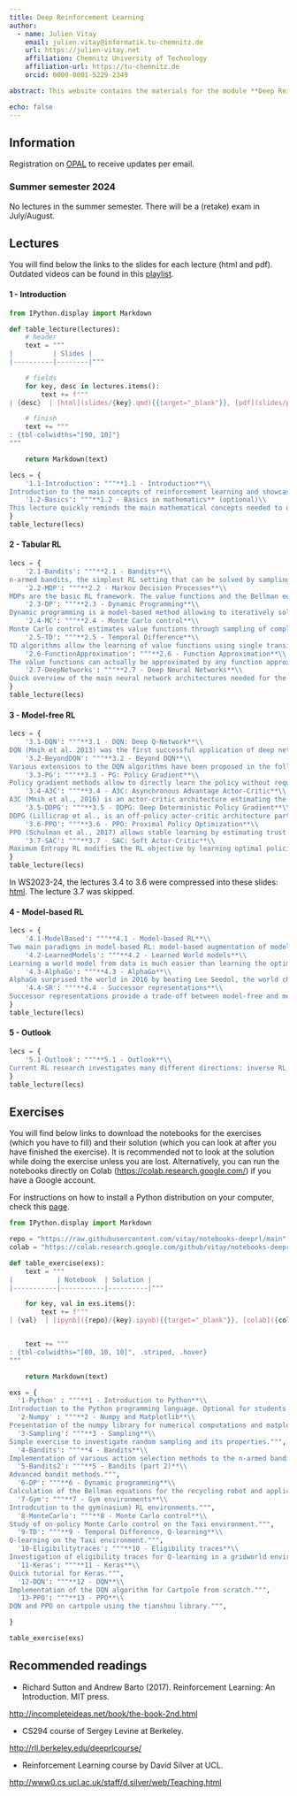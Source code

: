 ```yaml
---
title: Deep Reinforcement Learning
author: 
  - name: Julien Vitay 
    email: julien.vitay@informatik.tu-chemnitz.de
    url: https://julien-vitay.net
    affiliation: Chemnitz University of Technology
    affiliation-url: https://tu-chemnitz.de
    orcid: 0000-0001-5229-2349

abstract: This website contains the materials for the module **Deep Reinforcement Learning** (573140) taught by Dr. Julien Vitay at the Technische Universität Chemnitz. 

echo: false
---
```



## Information

Registration on [OPAL](https://bildungsportal.sachsen.de/opal/auth/RepositoryEntry/21637267457) to receive updates per email.

:::callout-note
### Summer semester 2024

No lectures in the summer semester. There will be a (retake) exam in July/August.
:::

## Lectures

You will find below the links to the slides for each lecture (html and pdf). Outdated videos can be found in this [playlist](https://www.youtube.com/playlist?list=PLIEjdhhAF7UJwegwyWUcDrUNJTQfxMcUw).

#### 1 - Introduction


```python
from IPython.display import Markdown

def table_lecture(lectures):
    # header
    text = """
|          | Slides |
|----------|--------|"""

    # fields
    for key, desc in lectures.items():
        text += f"""
| {desc}  | [html](slides/{key}.qmd){{target="_blank"}}, [pdf](slides/pdf/{key}.pdf){{target="_blank"}} |"""

    # finish
    text += """
: {tbl-colwidths="[90, 10]"}
"""

    return Markdown(text)
```

```python
lecs = {
    '1.1-Introduction': """**1.1 - Introduction**\\
Introduction to the main concepts of reinforcement learning and showcasing of the current applications.""",
    '1.2-Basics': """**1.2 - Basics in mathematics** (optional)\\
This lecture quickly reminds the main mathematical concepts needed to understand this course: linear algebra, calculus, probabilities, statistics and information theory. It is only intended for students who are not sure of the prerequisites.""",
}
table_lecture(lecs)
```


#### 2 - Tabular RL

```python
lecs = {
    '2.1-Bandits': """**2.1 - Bandits**\\
n-armed bandits, the simplest RL setting that can be solved by sampling.""",
    '2.2-MDP': """**2.2 - Markov Decision Processes**\\
MDPs are the basic RL framework. The value functions and the Bellman equations fully characterize a MDP.""",
    '2.3-DP': """**2.3 - Dynamic Programming**\\
Dynamic programming is a model-based method allowing to iteratively solve the Bellman equations.""",
    '2.4-MC': """**2.4 - Monte Carlo control**\\
Monte Carlo control estimates value functions through sampling of complete episodes and infers the optimal policy using action selection, either on- or off-policy.""",
    '2.5-TD': """**2.5 - Temporal Difference**\\
TD algorithms allow the learning of value functions using single transitions. Q-learning is the famous off-policy variant.""",
    '2.6-FunctionApproximation': """**2.6 - Function Approximation**\\
The value functions can actually be approximated by any function approximator, allowing to apply RL to continuous state of action spaces.""",
    '2.7-DeepNetworks': """**2.7 - Deep Neural Networks**\\
Quick overview of the main neural network architectures needed for the rest of the course.""",
}
table_lecture(lecs)
```


#### 3 - Model-free RL


```python
lecs = {
    '3.1-DQN': """**3.1 - DQN: Deep Q-Network**\\
DQN (Mnih et al. 2013) was the first successful application of deep networks to the RL problem. It has been applied to Atari video games and started the interest for deep RL methods.""",
    '3.2-BeyondDQN': """**3.2 - Beyond DQN**\\
Various extensions to the DQN algorithms have been proposed in the following years: distributional learning, parameter noise, distributed learning or recurrent architectures.""",
    '3.3-PG': """**3.3 - PG: Policy Gradient**\\
Policy gradient methods allow to directly learn the policy without requiring action selection over value functions.""",
    '3.4-A3C': """**3.4 - A3C: Asynchronous Advantage Actor-Critic**\\
A3C (Mnih et al., 2016) is an actor-critic architecture estimating the policy gradient from multiple parallel workers.""",
    '3.5-DDPG': """**3.5 - DDPG: Deep Deterministic Policy Gradient**\\
DDPG (Lillicrap et al., is an off-policy actor-critic architecture particularly suited for continuous control problems such as robotics.""",
    '3.6-PPO': """**3.6 - PPO: Proximal Policy Optimization**\\
PPO (Schulman et al., 2017) allows stable learning by estimating trust regions for the policy updates.""",
    '3.7-SAC': """**3.7 - SAC: Soft Actor-Critic**\\
Maximum Entropy RL modifies the RL objective by learning optimal policies that also explore the environment as much as possible.. SAC (Haarnoja et al., 2018) is an off-policy actor-critic architecture for soft RL.""",
}
table_lecture(lecs)
```

:::callout-note

In WS2023-24, the lectures 3.4 to 3.6 were compressed into these slides: [html](slides/3.8-A3C-DDPG-PPO.qmd){target="_blank"}. The lecture 3.7 was skipped.
:::



#### 4 - Model-based RL


```python
lecs = {
    '4.1-ModelBased': """**4.1 - Model-based RL**\\
Two main paradigms in model-based RL: model-based augmentation of model-free learning (Dyna architectures) and planning (model predictive control, MPC)""",
    '4.2-LearnedModels': """**4.2 - Learned World models**\\
Learning a world model from data is much easier than learning the optimal policy, as it is just supervised learning. Modern model-based algorithms (TDM, World models, PlaNet, Dreamer) make use of this property to reduce the sample complexity.""",
    '4.3-AlphaGo': """**4.3 - AlphaGo**\\
AlphaGo surprised the world in 2016 by beating Lee Seedol, the world champion of Go. It combines model-free learning through policy gradient and self-play with model-based planning using MCTS (Monte Carlo Tree Search).""",
    '4.4-SR': """**4.4 - Successor representations**\\
Successor representations provide a trade-off between model-free and model-based learning.""",
}
table_lecture(lecs)
```



#### 5 - Outlook


```python
lecs = {
    '5.1-Outlook': """**5.1 - Outlook**\\
Current RL research investigates many different directions: inverse RL, intrinsic motivation, hierarchical RL, meta RL, offline RL, multi-agent RL, etc.""",
}
table_lecture(lecs)
```

## Exercises

You will find below links to download the notebooks for the exercises (which you have to fill) and their solution (which you can look at after you have finished the exercise). It is recommended not to look at the solution while doing the exercise unless you are lost.  Alternatively, you can run the notebooks directly on Colab (<https://colab.research.google.com/>) if you have a Google account. 

For instructions on how to install a Python distribution on your computer, check this [page](webpage/Installation.qmd).


```python
from IPython.display import Markdown

repo = "https://raw.githubusercontent.com/vitay/notebooks-deeprl/main"
colab = "https://colab.research.google.com/github/vitay/notebooks-deeprl/blob/main"

def table_exercise(exs):
    text = """
|           | Notebook  | Solution |
|-----------|-----------|----------|"""

    for key, val in exs.items():
        text += f"""
| {val}  | [ipynb]({repo}/{key}.ipynb){{target="_blank"}}, [colab]({colab}/{key}.ipynb){{target="_blank"}}   | [ipynb]({repo}/{key}-solution.ipynb){{target="_blank"}}, [colab]({colab}/{key}-solution.ipynb){{target="_blank"}} |"""


    text += """
: {tbl-colwidths="[80, 10, 10]", .striped, .hover}
"""

    return Markdown(text)
```

```python
exs = {
  '1-Python' : """**1 - Introduction to Python**\\
Introduction to the Python programming language. Optional for students already knowing Python.""",
  '2-Numpy' : """**2 - Numpy and Matplotlib**\\
Presentation of the numpy library for numerical computations and matplotlib for visualization. Also optional for students already familiar.""",
  '3-Sampling': """**3 - Sampling**\\
Simple exercise to investigate random sampling and its properties.""",
  '4-Bandits': """**4 - Bandits**\\
Implementation of various action selection methods to the n-armed bandit.""",
  '5-Bandits2': """**5 - Bandits (part 2)**\\
Advanced bandit methods.""",
  '6-DP': """**6 - Dynamic programming**\\
Calculation of the Bellman equations for the recycling robot and application of policy iteration and value iteration.""",
  '7-Gym': """**7 - Gym environments**\\
Introdcution to the gym(nasium) RL environments.""",
  '8-MonteCarlo': """**8 - Monte Carlo control**\\
Study of on-policy Monte Carlo control on the Taxi environment.""",
  '9-TD': """**9 - Temporal Difference, Q-learning**\\
Q-learning on the Taxi environment.""",
  '10-Eligibilitytraces': """**10 - Eligibility traces**\\
Investigation of eligibility traces for Q-learning in a gridworld environment.""",
  '11-Keras': """**11 - Keras**\\
Quick tutorial for Keras.""",
  '12-DQN': """**12 - DQN**\\
Implementation of the DQN algorithm for Cartpole from scratch.""",
  '13-PPO': """**13 - PPO**\\
DQN and PPO on cartpole using the tianshou library.""",

}

table_exercise(exs)
```

## Recommended readings

* Richard Sutton and Andrew Barto (2017). Reinforcement Learning: An Introduction. MIT press. 

<http://incompleteideas.net/book/the-book-2nd.html>

* CS294 course of Sergey Levine at Berkeley. 

<http://rll.berkeley.edu/deeprlcourse/>

* Reinforcement Learning course by David Silver at UCL.

<http://www0.cs.ucl.ac.uk/staff/d.silver/web/Teaching.html>